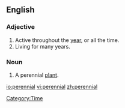 ==English==

===Adjective===
{{en-adj}}

# Active throughout the [[year]], or all the time.
# Living for many years.

===Noun===
{{en-noun}}

# A perennial [[plant]].

[[Category:Time]]

[[io:perennial]]
[[vi:perennial]]
[[zh:perennial]]
